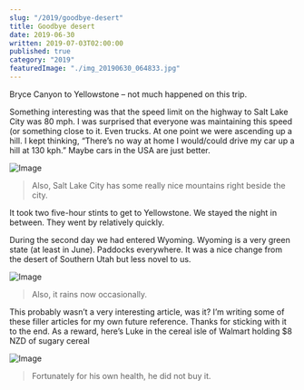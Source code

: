 ```yaml
---
slug: "/2019/goodbye-desert"
title: Goodbye desert
date: 2019-06-30
written: 2019-07-03T02:00:00
published: true
category: "2019"
featuredImage: "./img_20190630_064833.jpg"
---
```


Bryce Canyon to Yellowstone – not much happened on this trip.

Something interesting was that the speed limit on the highway to Salt Lake City was 80 mph. I was surprised that everyone was maintaining this speed (or something close to it. Even trucks. At one point we were ascending up a hill. I kept thinking, “There’s no way at home I would/could drive my car up a hill at 130 kph.” Maybe cars in the USA are just better.

![Image](./img_20190630_064833.jpg)

> Also, Salt Lake City has some really nice mountains right beside the city.

It took two five-hour stints to get to Yellowstone. We stayed the night in between. They went by relatively quickly.

During the second day we had entered Wyoming. Wyoming is a very green state (at least in June). Paddocks everywhere. It was a nice change from the desert of Southern Utah but less novel to us.

![Image](./img_20190701_001214.jpg)

> Also, it rains now occasionally.

This probably wasn’t a very interesting article, was it? I’m writing some of these filler articles for my own future reference. Thanks for sticking with it to the end. As a reward, here’s Luke in the cereal isle of Walmart holding $8 NZD of sugary cereal

![Image](./img_20190630_092404.jpg)

> Fortunately for his own health, he did not buy it.